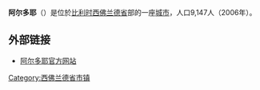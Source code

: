 {{Unreferenced|time=2018-08-17T13:52:53+00:00}}
'''阿尔多耶'''（{{lang-nl|Ardooie}}）是位於[[比利时|比利时]][[西佛兰德省|西佛兰德省]]部的一座[[城市|城市]]，人口9,147人（2006年）。

== 外部链接 ==
*[https://web.archive.org/web/20070405070205/http://www.ardooie.be/ 阿尔多耶官方网站]

{{西佛兰德省市区}}

{{DEFAULTSORT:Ardooie}}
{{Belgium-geo-stub}}

[[Category:西佛兰德省市镇|Category:西佛兰德省市镇]]